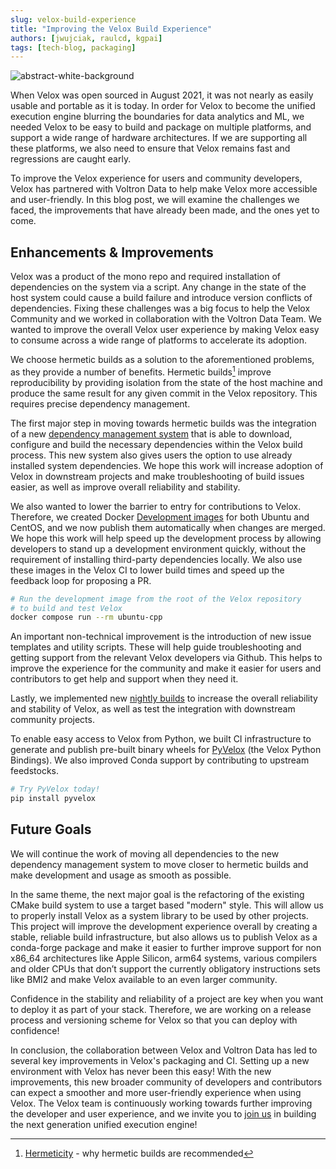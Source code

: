```yaml
---
slug: velox-build-experience
title: "Improving the Velox Build Experience"
authors: [jwujciak, raulcd, kgpai]
tags: [tech-blog, packaging]
---
```


![abstract-white-background](/abstract-white-background.jpg)

When Velox was open sourced in August 2021, it was not nearly as easily usable and portable as it is today. In order for Velox to become the unified execution engine blurring the boundaries for data analytics and ML, we needed Velox to be easy to build and package on multiple platforms, and support a wide range of hardware architectures. If we are supporting all these platforms, we also need to ensure that Velox remains fast and regressions are caught early.  

To improve the Velox experience for users and community developers, Velox has partnered with Voltron Data to help make Velox more accessible and user-friendly. In this blog post, we will examine the challenges we faced, the improvements that have already been made, and the ones yet to come.

## Enhancements & Improvements

Velox was a product of the mono repo and required installation of dependencies on the system via a script. Any change in the state of the host system could cause a build failure and introduce version conflicts of dependencies. Fixing these challenges was a big focus to help the Velox Community and we worked in collaboration with the Voltron Data Team. We wanted to improve the overall Velox user experience by making Velox easy to consume across a wide range of platforms to accelerate its adoption. 

We choose hermetic builds as a solution to the aforementioned problems, as they provide a number of benefits. Hermetic builds[^1] improve reproducibility by providing isolation from the state of the host machine and produce the same result for any given commit in the Velox repository. This requires precise dependency management.

[^1]: [Hermeticity](https://bazel.build/basics/hermeticity) - why hermetic builds are recommended

The first major step in moving towards hermetic builds was the integration of a new [dependency management system](https://github.com/facebookincubator/velox/tree/main/CMake/resolve_dependency_modules) that is able to download, configure and build the necessary dependencies within the Velox build process. This new system also gives users the option to use already installed system dependencies. We hope this work will increase adoption of Velox in downstream projects and make troubleshooting of build issues easier, as well as improve overall reliability and stability.

We also wanted to lower the barrier to entry for contributions to Velox. Therefore, we created Docker [Development images](https://github.com/facebookincubator/velox/pkgs/container/velox-dev) for both Ubuntu and CentOS, and we now publish them automatically when changes are merged. We hope this work will help speed up the development process by allowing developers to stand up a development environment quickly, without the requirement of installing third-party dependencies locally. We also use these images in the Velox CI to lower build times and speed up the feedback loop for proposing a PR.

```bash
# Run the development image from the root of the Velox repository
# to build and test Velox
docker compose run --rm ubuntu-cpp
```

An important non-technical improvement is the introduction of new issue templates and utility scripts. These will help guide troubleshooting and getting support from the relevant Velox developers via Github. This helps to improve the experience for the community and make it easier for users and contributors to get help and support when they need it.

Lastly, we implemented new [nightly builds](https://app.circleci.com/pipelines/github/facebookincubator/velox?branch=main) to increase the overall reliability and stability of Velox, as well as test the integration with downstream community projects.

To enable easy access to Velox from Python, we built CI infrastructure to generate and publish pre-built binary wheels for [PyVelox](https://pypi.org/project/pyvelox/) (the Velox Python Bindings). We also improved Conda support by contributing to upstream feedstocks.

```bash
# Try PyVelox today!
pip install pyvelox
```

## Future Goals

We will continue the work of moving all dependencies to the new dependency management system to move closer to hermetic builds and make development and usage as smooth as possible.

In the same theme, the next major goal is the refactoring of the existing CMake build system to use a target based "modern" style. This will allow us to properly install Velox as a system library to be used by other projects. This project will improve the development experience overall by creating a stable, reliable build infrastructure, but also allows us to publish Velox as a conda-forge package and make it easier to further improve support for non x86_64 architectures like Apple Silicon, arm64 systems, various compilers and older CPUs that don’t support the currently obligatory instructions sets like BMI2 and make Velox available to an even larger community.

Confidence in the stability and reliability of a project are key when you want to deploy it as part of your stack. Therefore, we are working on a release process and versioning scheme for Velox so that you can deploy with confidence!

In conclusion, the collaboration between Velox and Voltron Data has led to several key improvements in Velox's packaging and CI. Setting up a new environment with Velox has never been this easy! With the new improvements, this new broader community of developers and contributors can expect a smoother and more user-friendly experience when using Velox. The Velox team is continuously working towards further improving the developer and user experience, and we invite you to [join us](https://github.com/facebookincubator/velox/blob/main/CONTRIBUTING.md) in building the next generation unified execution engine!

